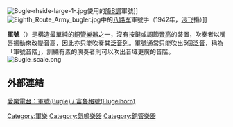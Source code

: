 {{About|一種銅管樂器|其他名稱相近或相同的條目|軍號}}
{{unreferenced|time=2018-12-10T14:12:18+00:00}}
{{expand|time=2016-11-06T11:10:54+00:00}}
{{NoteTA
|G1 = Music
}}
[[File:Bugle-rhside-large-1-.jpg|thumb]]使用的[[降B大調|降B調]]軍號]]
[[File:Eighth_Route_Army_bugler.jpg|thumb]]中的[[八路军|八路军]]軍號手（1942年，[[沙飞|沙飞]]攝）]]

'''軍號'''（{{lang-en|Bugle}}）是構造最單純的[[銅管樂器|銅管樂器]]之一，沒有按鍵或調節[[音高|音高]]的裝置，吹奏者以嘴唇振動來改變音高，因此亦只能吹奏其[[泛音列|泛音列]]。軍號通常只能吹出5個[[泛音|泛音]]，稱為「軍號音階」，訓練有素的演奏者則可以吹出音域更廣的音階。
[[Image:Bugle_scale.png|thumb]]

== 外部連結 ==
[https://web.archive.org/web/20160505151235/https://www.e-classical.com.tw/headline_detail.cfm?id=701 愛樂電台：軍號(Bugle) / 富魯格號(Flugelhorn)]{{铜管乐器}}

[[Category:軍樂|Category:軍樂]]
[[Category:氣鳴樂器|Category:氣鳴樂器]]
[[Category:銅管樂器|Category:銅管樂器]]